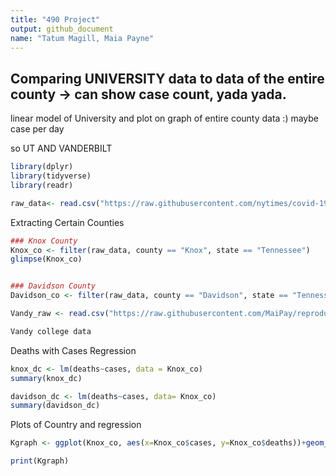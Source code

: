 ```yaml
---
title: "490 Project"
output: github_document
name: "Tatum Magill, Maia Payne"
---
```



## Comparing UNIVERSITY data to data of the entire county -> can show case count, yada yada. 

linear model of University and plot on graph of entire county data :) maybe case per day

so UT AND VANDERBILT


```r
library(dplyr)
library(tidyverse)
library(readr)
```

```r
raw_data<- read.csv("https://raw.githubusercontent.com/nytimes/covid-19-data/master/us-counties.csv")
```

Extracting Certain Counties
```r

### Knox County
Knox_co <- filter(raw_data, county == "Knox", state == "Tennessee")
glimpse(Knox_co)


### Davidson County
Davidson_co <- filter(raw_data, county == "Davidson", state == "Tennessee")

```

```r
Vandy_raw <- read.csv("https://raw.githubusercontent.com/MaiPay/reproducible_data_analysis/master/Project/Live%20COVID%20Chart%20VU%20-%20Dashboard%20Charts.csv")
```

```r
Vandy college data
```

Deaths with Cases Regression
```r
knox_dc <- lm(deaths~cases, data = Knox_co)
summary(knox_dc)

davidson_dc <- lm(deaths~cases, data= Knox_co)
summary(davidson_dc)
```

Plots of Country and regression
```r
Kgraph <- ggplot(Knox_co, aes(x=Knox_co$cases, y=Knox_co$deaths))+geom_point(shape=1) + geom_smooth(method = lm, se = FALSE)

print(Kgraph)
```